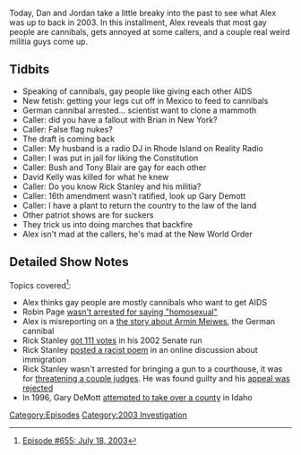 {{DEFAULTSORT:
    #_EPISODE_0655:July 18, 2003
}}{{Episode
    | title           = July 18, 2003
    | caption         = Listen to this episode on [https://knowledgefight.libsyn.com/655-july-18-2003 Libsyn] [https://open.spotify.com/episode/1sSVOoXl1cuJwF26Pj7qVH Spotify], Read the [[Transcript/655: July 18, 2003|Unofficial Transcript]], View discussion on [https://reddit.com/t6evus Reddit]
    | episodeNumber   = 655
    | length          = 01:08:17
    | airDate         = March 4, 2022
    | coverageDate    = July 18, 2003
    | episodeType     = [[:Category:2003 Investigation|2003 Investigation]]
    | appearance      = [[George W Bush]], [[Tony Blair]], [[David Kelly]], [[Rick Stanley]], [[Gary Demott]]
    | oocDrop         = I'd like to thank Mr Blood
    | previousEpisode = [[654: February 27, 2022]]
    | nextEpisode     = [[656: March 5, 2022]]
}}

{{Stub}}

Today, Dan and Jordan take a little breaky into the past to see what Alex was up to back in 2003.  In this installment, Alex reveals that most gay people are cannibals, gets annoyed at some callers, and a couple real weird militia guys come up.

==Tidbits==

*Speaking of cannibals, gay people like giving each other AIDS
*New fetish: getting your legs cut off in Mexico to feed to cannibals
*German cannibal arrested... scientist want to clone a mammoth
*Caller: did you have a fallout with Brian in New York?
*Caller: False flag nukes?
*The draft is coming back
*Caller: My husband is a radio DJ in Rhode Island on Reality Radio
*Caller: I was put in jail for liking the Constitution
*Caller: Bush and Tony Blair are gay for each other
*David Kelly was killed for what he knew
*Caller: Do you know Rick Stanley and his militia?
*Caller: 16th amendment wasn't ratified, look up Gary Demott
*Caller: I have a plant to return the country to the law of the land
*Other patriot shows are for suckers
*They trick us into doing marches that backfire
*Alex isn't mad at the callers, he's mad at the New World Order

==Detailed Show Notes==

Topics covered<ref>[https://knowledgefight.com/research/2022/3/3/episode-655-july-18-2003 Episode #655: July 18, 2003]</ref>:

*Alex thinks gay people are mostly cannibals who want to get AIDS
*Robin Page [http://news.bbc.co.uk/2/hi/uk_news/england/2496605.stm wasn't arrested for saying "homosexual"]
*Alex is misreporting on a [http://news.bbc.co.uk/2/hi/europe/3286721.stm the story about Armin Meiwes], the German cannibal
*Rick Stanley [https://www.co.routt.co.us/DocumentCenter/View/1927/2002GeneralElectionOfficalResults?bidId= got 111 votes] in his 2002 Senate run
*Rick Stanley [https://web.archive.org/web/20020706125723/http://www.rockymountainnews.com/drmn/election/article/0,1299,DRMN_36_1244167,00.html posted a racist poem] in an online discussion about immigration
*Rick Stanley wasn't arrested for bringing a gun to a courthouse, it was for [https://alt.politics.libertarian.narkive.com/jw9dwJbH/libertarian-rick-stanley-sent-to-th-slammer-for-6-years threatening a couple judges]. He was found guilty and his [https://caselaw.findlaw.com/co-court-of-appeals/1469020.html appeal was rejected]
*In 1996, Gary DeMott [https://www.spokesman.com/stories/1996/sep/12/common-law-group-threatens-to-arrest-officials/ attempted to take over a county] in Idaho

[[Category:Episodes]]
[[Category:2003 Investigation]]
